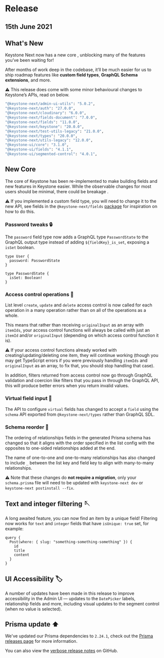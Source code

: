 
# Release

## 15th June 2021

## What's New

Keystone Next now has a new core <Emoji symbol="🤖" alt="Robot" />, unblocking many of the features you’ve been waiting for!

After months of work deep in the codebase, it’ll be much easier for us to ship roadmap features like **custom field types**, **GraphQL Schema extensions**, and more.

⚠️ This release does come with some minor behavioural changes to Keystone’s APIs, read on below.

```sh
"@keystone-next/admin-ui-utils": "5.0.2",
"@keystone-next/auth": "27.0.0",
"@keystone-next/cloudinary": "6.0.0",
"@keystone-next/fields-document": "7.0.0",
"@keystone-next/fields": "11.0.0",
"@keystone-next/keystone": "20.0.0",
"@keystone-next/test-utils-legacy": "21.0.0",
"@keystone-next/types": "20.0.0",
"@keystone-next/utils-legacy": "12.0.0",
"@keystone-ui/core": "3.1.0",
"@keystone-ui/fields": "4.1.1",
"@keystone-ui/segmented-control": "4.0.1",
```

## New Core <Emoji symbol="🤖" alt="Robot" />

The core of Keystone has been re-implemented to make building fields and new features in Keystone easier. While the observable changes for most users should be minimal, there could be breakage <Emoji symbol="🤖" alt="Robot" />.

⚠️ If you implemented a custom field type, you will need to change it to the new API, see fields in the `@keystone-next/fields` [package](https://github.com/keystonejs/keystone/tree/master/packages-next/fields) for inspiration on how to do this.

### Password tweaks 🔒

The `password` field type now adds a GraphQL type `PasswordState` to the GraphQL output type instead of adding `${fieldKey}_is_set`, exposing a `isSet` boolean.

```
type User {
  password: PasswordState
}

type PasswordState {
  isSet: Boolean!
}
```

### Access control operations 👑

List level `create`, `update` and `delete` access control is now called for each operation in a many operation rather than on all of the operations as a whole.

This means that rather than receiving `originalInput` as an array with `itemIds`, your access control functions will always be called with just an `itemId` and/or `originalInput` (depending on which access control function it is).

⚠️ If your access control functions already worked with creating/updating/deleting one item, they will continue working (though you may get TypeScript errors if you were previously handling `itemIds` and `originalInput` as an array, to fix that, you should stop handling that case).

In addition, filters returned from access control now go through GraphQL validation and coercion like filters that you pass in through the GraphQL API, this will produce better errors when you return invalid values.

### Virtual field input 🔣

The API to configure `virtual` fields has changed to accept a `field` using the `schema` API exported from `@keystone-next/types` rather than GraphQL SDL.

### Schema reorder 🍡

The ordering of relationships fields in the generated Prisma schema has changed so that it aligns with the order specified in the list config with the opposites to one-sided relationships added at the end.

The name of one-to-one and one-to-many relationships has also changed to include `_` between the list key and field key to align with many-to-many relationships.

⚠️ Note that these changes do **not require a migration**, only your `schema.prisma` file will need to be updated with `keystone-next dev` or `keystone-next postinstall --fix`.

## Text and integer filtering 🪡

A long awaited feature, you can now find an item by a unique field! Filtering now works for `text` and `integer` fields that have `isUnique: true` set, for example:

```
query {
  Post(where: { slug: "something-something-something" }) {
    id
    title
    content
  }
}
```

## UI Accessibility 🏷️

A number of updates have been made in this release to improve accessibility in the Admin UI — updates to the `DatePicker` labels, relationship fields and more, including visual updates to the segment control (when no value is selected).

## Prisma update ⬆️

We've updated our Prisma dependencies to `2.24.1`, check out the [Prisma releases page](https://github.com/prisma/prisma/releases/tag/2.24.1) for more information.

You can also view the [verbose release notes](https://github.com/keystonejs/keystone/releases/tag/2021-06-15) on GitHub.

